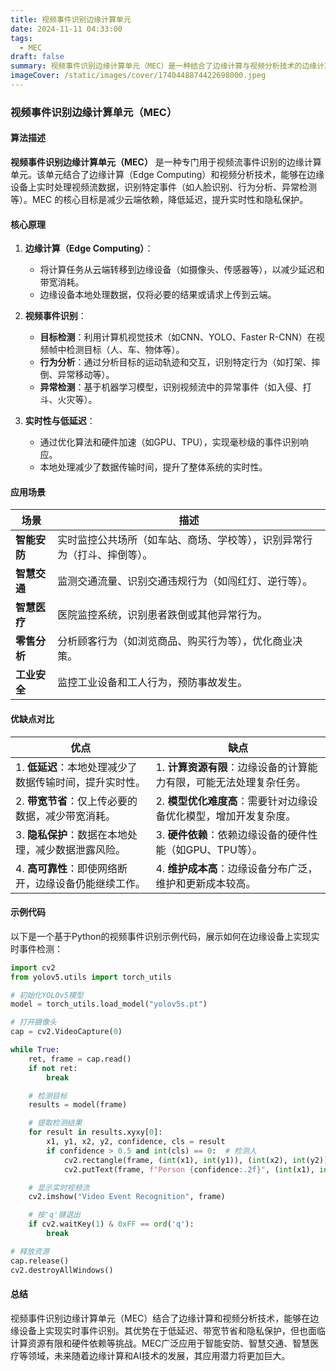 ```yaml
---
title: 视频事件识别边缘计算单元
date: 2024-11-11 04:33:00
tags:
  - MEC
draft: false
summary: 视频事件识别边缘计算单元（MEC）是一种结合了边缘计算与视频分析技术的边缘计算单元，主要用于实时视频流的事件检测和识别。
imageCover: /static/images/cover/1740448874422698000.jpeg
---
```


### 视频事件识别边缘计算单元（MEC）

#### 算法描述

**视频事件识别边缘计算单元（MEC）** 是一种专门用于视频流事件识别的边缘计算单元。该单元结合了边缘计算（Edge Computing）和视频分析技术，能够在边缘设备上实时处理视频流数据，识别特定事件（如人脸识别、行为分析、异常检测等）。MEC 的核心目标是减少云端依赖，降低延迟，提升实时性和隐私保护。

#### 核心原理

1. **边缘计算（Edge Computing）**：

   - 将计算任务从云端转移到边缘设备（如摄像头、传感器等），以减少延迟和带宽消耗。
   - 边缘设备本地处理数据，仅将必要的结果或请求上传到云端。

2. **视频事件识别**：

   - **目标检测**：利用计算机视觉技术（如CNN、YOLO、Faster R-CNN）在视频帧中检测目标（人、车、物体等）。
   - **行为分析**：通过分析目标的运动轨迹和交互，识别特定行为（如打架、摔倒、异常移动等）。
   - **异常检测**：基于机器学习模型，识别视频流中的异常事件（如入侵、打斗、火灾等）。

3. **实时性与低延迟**：
   - 通过优化算法和硬件加速（如GPU、TPU），实现毫秒级的事件识别响应。
   - 本地处理减少了数据传输时间，提升了整体系统的实时性。

#### 应用场景

| **场景**     | **描述**                                                                 |
| ------------ | ------------------------------------------------------------------------ |
| **智能安防** | 实时监控公共场所（如车站、商场、学校等），识别异常行为（打斗、摔倒等）。 |
| **智慧交通** | 监测交通流量、识别交通违规行为（如闯红灯、逆行等）。                     |
| **智慧医疗** | 医院监控系统，识别患者跌倒或其他异常行为。                               |
| **零售分析** | 分析顾客行为（如浏览商品、购买行为等），优化商业决策。                   |
| **工业安全** | 监控工业设备和工人行为，预防事故发生。                                   |

#### 优缺点对比

| **优点**                                                | **缺点**                                                            |
| ------------------------------------------------------- | ------------------------------------------------------------------- |
| 1. **低延迟**：本地处理减少了数据传输时间，提升实时性。 | 1. **计算资源有限**：边缘设备的计算能力有限，可能无法处理复杂任务。 |
| 2. **带宽节省**：仅上传必要的数据，减少带宽消耗。       | 2. **模型优化难度高**：需要针对边缘设备优化模型，增加开发复杂度。   |
| 3. **隐私保护**：数据在本地处理，减少数据泄露风险。     | 3. **硬件依赖**：依赖边缘设备的硬件性能（如GPU、TPU等）。           |
| 4. **高可靠性**：即使网络断开，边缘设备仍能继续工作。   | 4. **维护成本高**：边缘设备分布广泛，维护和更新成本较高。           |

#### 示例代码

以下是一个基于Python的视频事件识别示例代码，展示如何在边缘设备上实现实时事件检测：

```python
import cv2
from yolov5.utils import torch_utils

# 初始化YOLOv5模型
model = torch_utils.load_model("yolov5s.pt")

# 打开摄像头
cap = cv2.VideoCapture(0)

while True:
    ret, frame = cap.read()
    if not ret:
        break

    # 检测目标
    results = model(frame)

    # 提取检测结果
    for result in results.xyxy[0]:
        x1, y1, x2, y2, confidence, cls = result
        if confidence > 0.5 and int(cls) == 0:  # 检测人
            cv2.rectangle(frame, (int(x1), int(y1)), (int(x2), int(y2)), (0, 255, 0), 2)
            cv2.putText(frame, f"Person {confidence:.2f}", (int(x1), int(y1)-10), cv2.FONT_HERSHEY_SIMPLEX, 0.5, (0, 0, 255), 2)

    # 显示实时视频流
    cv2.imshow("Video Event Recognition", frame)

    # 按'q'键退出
    if cv2.waitKey(1) & 0xFF == ord('q'):
        break

# 释放资源
cap.release()
cv2.destroyAllWindows()
```

#### 总结

视频事件识别边缘计算单元（MEC）结合了边缘计算和视频分析技术，能够在边缘设备上实现实时事件识别。其优势在于低延迟、带宽节省和隐私保护，但也面临计算资源有限和硬件依赖等挑战。MEC广泛应用于智能安防、智慧交通、智慧医疗等领域，未来随着边缘计算和AI技术的发展，其应用潜力将更加巨大。
